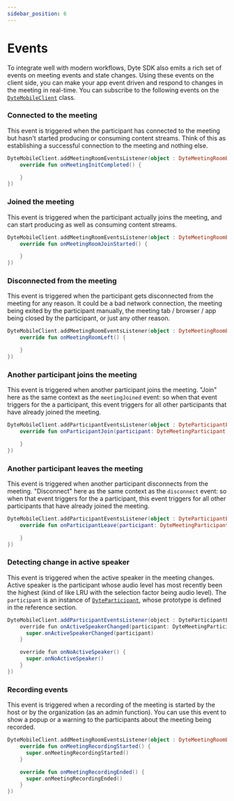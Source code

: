 ```yaml
---
sidebar_position: 6
---
```


# Events

To integrate well with modern workflows, Dyte SDK also emits a rich set of events on meeting events and state changes. Using these events on the client side, you can make your app event driven and respond to changes in the meeting in real-time. You can subscribe to the following events on the [`DyteMobileClient`](./reference/meeting) class.

### Connected to the meeting

This event is triggered when the participant has connected to the meeting but hasn't started producing or consuming content streams. Think of this as establishing a successful connection to the meeting and nothing else.

```kotlin
DyteMobileClient.addMeetingRoomEventsListener(object : DyteMeetingRoomEventsListener {
    override fun onMeetingInitCompleted() {

    }
})
```

### Joined the meeting

This event is triggered when the participant actually joins the meeting, and can start producing as well as consuming content streams.

```kotlin
DyteMobileClient.addMeetingRoomEventsListener(object : DyteMeetingRoomEventsListener {
    override fun onMeetingRoomJoinStarted() {

    }
})
```

### Disconnected from the meeting

This event is triggered when the participant gets disconnected from the meeting for any reason. It could be a bad network connection, the meeting being exited by the participant manually, the meeting tab / browser / app being closed by the participant, or just any other reason.

```kotlin
DyteMobileClient.addMeetingRoomEventsListener(object : DyteMeetingRoomEventsListener {
    override fun onMeetingRoomLeft() {

    }
})
```

### Another participant joins the meeting

This event is triggered when another participant joins the meeting. "Join" here as the same context as the `meetingJoined` event: so when that event triggers for the a participant, this event triggers for all other participants that have already joined the meeting.

```kotlin
DyteMobileClient.addParticipantEventsListener(object : DyteParticipantEventsListener {
    override fun onParticipantJoin(participant: DyteMeetingParticipant) {

    }
})
```

### Another participant leaves the meeting

This event is triggered when another participant disconnects from the meeting. "Disconnect" here as the same context as the `disconnect` event: so when that event triggers for the a participant, this event triggers for all other participants that have already joined the meeting.

```kotlin
DyteMobileClient.addParticipantEventsListener(object : DyteParticipantEventsListener {
    override fun onParticipantLeave(participant: DyteMeetingParticipant) {

    }
})
```

<!-- ### Receiving a chat message

This event is triggered when the participant receives a chat message. The `chatMessage` is an instance of `DyteChatMessage`.

```kotlin
DyteMobileClient.addMeetingRoomEventsListener(object : DyteMeetingRoomEventsListener {
    override fun onChatUpdates() {

    }
})
``` -->

### Detecting change in active speaker

This event is triggered when the active speaker in the meeting changes. Active speaker is the participant whose audio level has most recently been the highest (kind of like LRU with the selection factor being audio level). The `participant` is an instance of [`DyteParticipant`](./reference/participant), whose prototype is defined in the reference section.

```java
DyteMobileClient.addParticipantEventsListener(object : DyteParticipantEventsListener {
    override fun onActiveSpeakerChanged(participant: DyteMeetingParticipant) {
      super.onActiveSpeakerChanged(participant)
    }

    override fun onNoActiveSpeaker() {
      super.onNoActiveSpeaker()
    }
})
```

### Recording events

This event is triggered when a recording of the meeting is started by the host or by the organization (as an admin function). You can use this event to show a popup or a warning to the participants about the meeting being recorded.

```kotlin
DyteMobileClient.addMeetingRoomEventsListener(object : DyteMeetingRoomEventsListener {
    override fun onMeetingRecordingStarted() {
      super.onMeetingRecordingStarted()
    }

    override fun onMeetingRecordingEnded() {
      super.onMeetingRecordingEnded()
    }
})
```